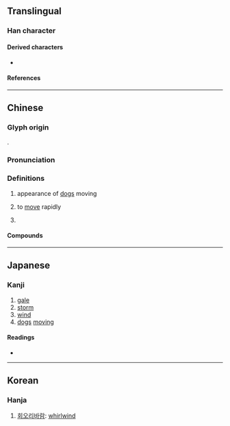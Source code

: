 {{character info/new}}
==Translingual==

===Han character===
{{Han char|rn=94|rad=犬|as=08|sn=12|four=43434|canj=IKIKK|ids=⿱犬㹜}}

====Derived characters====
* {{l|mul|[[𣽼]], [[𣄠]], [[𦠎]], [[䁭]], [[贆]], [[飇]], [[𣤛]], [[飆]]([[飙]]), [[𡪱]], [[䔸]]}}

====References====
{{Han ref|kx=0712.220|dkj=20469|dj=1124.240|hdz=21351.020|uh=730B}}

----

==Chinese==
{{zh-forms}}

===Glyph origin===
{{Han etym}}
{{zh-etym-triple|犬|dog}}.

===Pronunciation===
{{zh-pron
|m=biāo
|c=biu1
|h=pfs=pêu
|mn=phiau
|md=
|wu=
|mc=y
|oc=y
|cat=n
}}

===Definitions===
{{zh-hanzi}}

# {{zh-hg}} appearance of [[dog]]s moving
# {{lb|zh|literary}} to [[move]] rapidly
# {{lb|zh|literary}} {{zh-alt-form|飆|[[windstorm]]; [[whirlwind]]}}

====Compounds====
{{zh-der|猋輪|猋逝}}

----

==Japanese==

===Kanji===
{{ja-kanji|grade=|rs=犬08}}

# [[gale]]
# [[storm]]
# [[wind]]
# [[dog]]s [[moving]]

====Readings====
* {{ja-readings|on=ひょう|kun=}}

----

==Korean==

===Hanja===
{{ko-hanja|hangeul=표|rv=pyo|mr=p'yo}}

# [[회오리바람]]: [[whirlwind]]